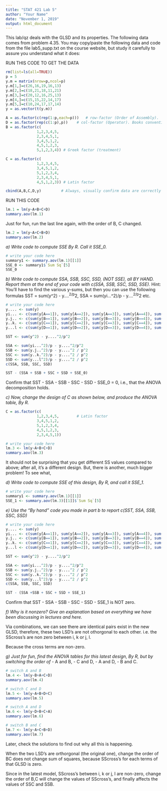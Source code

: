 ```yaml
---
title: "STAT 421 Lab 5"
author: "Your Name"
date: "November 1, 2019"
output: html_document
---
```


This lab/qz deals with the GLSD and its properties. The following data comes from problem 4.35. You may copy/paste the following data and code from the file lab5_supp.txt on the course website, but study it carefully to assure you understand what it does:

RUN THIS CODE TO GET THE DATA
```r
rm(list=ls(all=TRUE))
p = 5
y.m = matrix(nrow=p,ncol=p)
y.m[1,]=c(26,16,19,16,13)
y.m[2,]=c(18,21,18,11,21)
y.m[3,]=c(20,12,16,25,13)
y.m[4,]=c(15,15,22,14,17)
y.m[5,]=c(10,24,17,17,14)
y = as.vector(t(y.m))

A = as.factor(c(rep(1:p,each=p))) 	# row-factor (Order of Assembly).
D = as.factor(rep(c(1:p),p)) 	# col-factor (Operator). Books convention (p.166)
B = as.factor(c(
              1,2,3,4,5,   		
              2,3,4,5,1,
              3,4,5,1,2,
              4,5,1,2,3,
              5,1,2,3,4)) # Greek factor (treatment)

C = as.factor(c(
              1,2,3,4,5,  		
              3,4,5,1,2,
              5,1,2,3,4,
              2,3,4,5,1,
              4,5,1,2,3)) # Latin factor

cbind(A,B,C,D,y)		 # Always, visually confirm data are correctly read in.
```

RUN THIS CODE
```r
lm.1 = lm(y~A+B+C+D)
summary.aov(lm.1)
```

Just for fun, run the last line again, with the order of B, C changed.
```r
lm.2 = lm(y~A+C+B+D)
summary.aov(lm.2)
```

*a) Write code to compute SSE By R. Call it SSE_0.*
```r
# write your code here
summary1 <- summary.aov(lm.1)[[1]]
SSE_0 <- summary1$`Sum Sq`[5]
SSE_0
```

*b) Write code to compute SSA, SSB, SSC, SSD, (NOT SSE), all BY HAND. Report them at the end of your code with c(SSA, SSB, SSC, SSD, SSE).* 
Hint: You'll have to find the various y-sums, but then you can use the following formulas
  SST = sum(y^2) - y....^2/p^2,
  SSA = sum(yi...^2)/p - y....^2/p^2
  etc.
```r
# write your code here
y.... <- sum(y)
yi... <- c(sum(y[A==1]), sum(y[A==2]), sum(y[A==3]), sum(y[A==4]), sum(y[A==5]))
y.j.. <- c(sum(y[B==1]), sum(y[B==2]), sum(y[B==3]), sum(y[B==4]), sum(y[B==5]))
y..k. <- c(sum(y[C==1]), sum(y[C==2]), sum(y[C==3]), sum(y[C==4]), sum(y[C==5]))
y...l <- c(sum(y[D==1]), sum(y[D==2]), sum(y[D==3]), sum(y[D==4]), sum(y[D==5])) 

SST <- sum(y^2) - y....^2/p^2

SSA <- sum(yi...^2)/p - y....^2/p^2
SSB <- sum(y.j..^2)/p - y....^2 / p^2
SSC <- sum(y..k.^2)/p - y....^2 / p^2
SSD <- sum(y...l^2)/p - y....^2 / p^2
c(SSA, SSB, SSC, SSD)

SST - (SSA + SSB + SSC + SSD + SSE_0)

```
Confirm that SST - SSA - SSB - SSC - SSD - SSE_0 = 0, i.e., that the ANOVA decomposition holds.

*c)  Now, change the design of C as shown below, and produce the ANOVA table, By R.*
```r
C = as.factor(c(
              1,2,3,4,5,        # Latin factor
              3,4,5,1,2,
              5,1,2,3,4,
              4,5,1,2,3, 
              2,3,4,5,1))
```

```r
# write your code here
lm.3 <- lm(y~A+B+C+D)
summary.aov(lm.3)

```

It should not be surprising that you get different SS values compared to above; after all, it's a different design. But, there is another, much bigger problem!  To see what,

*d) Write code to compute SSE of this design, By R, and call it SSE_1.*
```r
# write your code here
summary1 <- summary.aov(lm.1)[[1]]
SSE_1 <- summary.aov(lm.3)[[1]]$`Sum Sq`[5]

```

*e) Use the "By hand" code you made in part b to report c(SST, SSA, SSB, SSC, SSD)*
```r
# write your code here
y.... <- sum(y)
yi... <- c(sum(y[A==1]), sum(y[A==2]), sum(y[A==3]), sum(y[A==4]), sum(y[A==5]))
y.j.. <- c(sum(y[B==1]), sum(y[B==2]), sum(y[B==3]), sum(y[B==4]), sum(y[B==5]))
y..k. <- c(sum(y[C==1]), sum(y[C==2]), sum(y[C==3]), sum(y[C==4]), sum(y[C==5]))
y...l <- c(sum(y[D==1]), sum(y[D==2]), sum(y[D==3]), sum(y[D==4]), sum(y[D==5])) 

SST <- sum(y^2) - y....^2/p^2

SSA <- sum(yi...^2)/p - y....^2/p^2
SSB <- sum(y.j..^2)/p - y....^2 / p^2
SSC <- sum(y..k.^2)/p - y....^2 / p^2
SSD <- sum(y...l^2)/p - y....^2 / p^2
c(SSA, SSB, SSC, SSD)

SST - (SSA +SSB + SSC + SSD + SSE_1)
```
Confirm that SST - SSA - SSB - SSC - SSD - SSE_1 is NOT zero.

*f) Why is it nonzero? Give an explanation based on everything we have been discussing in lectures and here.*

Via combinations, we can see there are identical pairs exist in the new GLSD, therefore, these two LSD's are not othorgonal to each other. i.e. the SScross's are non zero between i, k or j, l.

Because the cross terms are non-zero.

*g) Just for fun, find the ANOVA tables for this latest design, By R, but by switching the order of*
- A and B,
- C and D,
- A and D,
- B and C.
```r
# switch A and B
lm.4 <- lm(y~B+A+C+D)
summary.aov(lm.4)

```

```r
# switch C and D
lm.5 <- lm(y~A+B+D+C)
summary.aov(lm.5)

```

```r
# switch A and D
lm.6 <- lm(y~D+B+C+A)
summary.aov(lm.6)

```

```r
# switch B and C
lm.7 <- lm(y~A+C+B+D)
summary.aov(lm.7)

```

Later, check the solutions to find out why all this is happening.

When the two LSD's are orthorgonal (the original one), change the order of BC does not change sum of squares, because SScross's for each terms of that GLSD is zero.

Since in the latest model, SScross's between i, k or j, l are non-zero, change the order of B,C will change the values of SScross's, and finally affects the values of SSC and SSB. 

